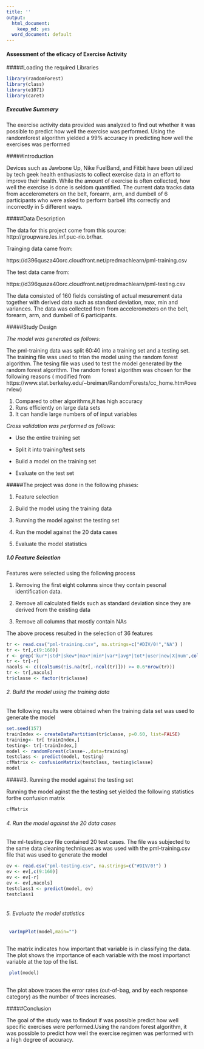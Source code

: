 ```yaml
---
title: ''
output:
  html_document:
    keep_md: yes
  word_document: default
---
```

#### Assessment of the eficacy of Exercise Activity

#####Loading the required Libraries

```r
library(randomForest)
library(class) 
library(e1071)      		   
library(caret)
```




##### Executive Summary

The exercise activity data provided  was analyzed to find out whether it was possible to predict how well the exercise was performed. Using the randomforest algorithm yielded  a 99% accuracy in predicting how well the exercises was performed

#####Introduction

Devices such as Jawbone Up, Nike FuelBand, and Fitbit  have been utilized  by tech geek health enthusiasts  to collect exercise data in an effort to improve their health. While the amount of exercise is often collected, how well the exercise is done is seldom quantified. The current  data tracks data from accelerometers on the belt, forearm, arm, and dumbell of 6 participants who were asked to perform barbell lifts correctly and incorrectly in 5 different ways.


#####Data Description

The data for this project come from this source: http://groupware.les.inf.puc-rio.br/har.

Trainging  data came from:

https://d396qusza40orc.cloudfront.net/predmachlearn/pml-training.csv

The test data came from:

https://d396qusza40orc.cloudfront.net/predmachlearn/pml-testing.csv

The data consisted of 160 fields consisting of actual mesurement data together with derived data such as standard deviation, max, min and variances. The data was collected from  from accelerometers on the belt, forearm, arm, and dumbell of 6 participants.

#####Study Design

*The model was generated as follows:*

The pml-training data was split 60:40 into a training set and a testing set. The training file was used to trian the model using the random forest algorithm. The tesing file was used to test the model generated by the random forest algorithm. The random forest algorithm was chosen for the following reasons ( modified from https://www.stat.berkeley.edu/~breiman/RandomForests/cc_home.htm#overview)

1. Compared to other algorithms,it has high accuracy
2. Runs efficiently on large data sets
3. It can handle large numbers of of input variables

*Cross validation was performed as follows:*

* Use the entire training set

* Split it into training/test sets

* Build a model on the training set

* Evaluate on the test set


#####The project was done in the following phases:

1. Feature selection

2. Build the model using the training data

3. Running the model against the testing set

4. Run the model against the 20 data cases

5. Evaluate the model statistics




##### 1.0 Feature Selection

Features were selected using the following process

1. Removing the first eight columns since they contain pesonal identification data.

2. Remove all calculated fields such as standard deviation since they are derived from the existing data

3. Remove all columns that mostly contain NAs

The above process resulted in the selection of 36 features

```r
tr <- read.csv("pml-training.csv", na.strings=c("#DIV/0!","NA") )
tr <- tr[,c(9:160)]
r <- grep('kur*|std*|skew*|max*|min*|var*|avg*|tot*|user|new|X|num',colnames(tr))
tr <- tr[-r]
nacols <- c((colSums(!is.na(tr[,-ncol(tr)])) >= 0.6*nrow(tr)))
tr <- tr[,nacols]
tr$classe <- factor(tr$classe)

```


###### 2. Build the model using the training data

The following results were obtained when the training data set was used to generate the model

```r
set.seed(157)
trainIndex <- createDataPartition(tr$classe, p=0.60, list=FALSE)
training<- tr[ trainIndex,]
testing<- tr[-trainIndex,]
model <- randomForest(classe~.,data=training)
testclass <- predict(model, testing)
cfMatrix <- confusionMatrix(testclass, testing$classe) 
model

```
 
#####3. Running the model against the testing set
 
Running the model aginst the the testing set yielded the following statistics forthe confusion matrix
 
```r
cfMatrix
```



###### 4. Run the model against the 20 data cases

The ml-testing.csv file contained 20 test cases. The file was subjected to the same data cleaning techniques as was used with the pml-training.csv file that was used to generate the model

```r

ev <- read.csv("pml-testing.csv", na.strings=c("#DIV/0!") )
ev <- ev[,c(9:160)]
ev <- ev[-r]
ev <- ev[,nacols]
testclass1 <- predict(model, ev)
testclass1



```
###### 5.  Evaluate the model statistics

```r

 varImpPlot(model,main="")
 
```

The matrix indicates how important that variable is in classifying the data. The plot shows the importance of each variable with the most importanct variable at the top of the list.



```r

 plot(model)
 
```


The plot  above traces the error rates (out-of-bag, and by each response
category) as the number of trees increases. 



#####Conclusion

The goal of the study was to findout if was possible predict how well specific  exercises were performed.Using  the random forest algorithm, it was possible to predict how well the exercise regimen was performed with a high degree of accuracy.



